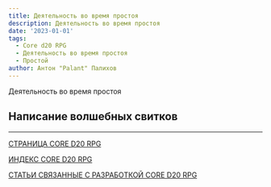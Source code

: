 ```yaml
---
title: Деятельность во время простоя
description: Деятельность во время простоя
date: '2023-01-01'
tags:
  - Core d20 RPG
  - Деятельность во время простоя
  - Простой
author: Антон "Palant" Палихов
---
```


Деятельность во время простоя

## Написание волшебных свитков



---

[СТРАНИЦА CORE D20 RPG](/cored20rpg/)

[ИНДЕКС CORE D20 RPG](/cored20rpg/1)

[СТАТЬИ СВЯЗАННЫЕ С РАЗРАБОТКОЙ CORE D20 RPG](/core-d20/1)

